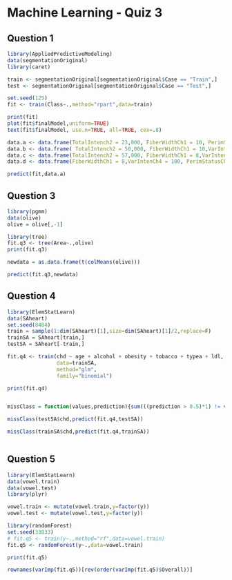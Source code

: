 Machine Learning - Quiz 3
========================================================

Question 1
----------
```r
library(AppliedPredictiveModeling)
data(segmentationOriginal)
library(caret)

train <- segmentationOriginal[segmentationOriginal$Case == "Train",]
test <- segmentationOriginal[segmentationOriginal$Case == "Test",]

set.seed(125)
fit <- train(Class~.,method="rpart",data=train)

print(fit)
plot(fit$finalModel,uniform=TRUE)
text(fit$finalModel, use.n=TRUE, all=TRUE, cex=.8)

data.a <- data.frame(TotalIntench2 = 23,000, FiberWidthCh1 = 10, PerimStatusCh1=20)
data.b <- data.frame( TotalIntench2 = 50,000, FiberWidthCh1 = 10,VarIntenCh4 = 100)
data.c <- data.frame(TotalIntench2 = 57,000, FiberWidthCh1 = 8,VarIntenCh4 = 100)
data.d <- data.frame(FiberWidthCh1 = 8,VarIntenCh4 = 100, PerimStatusCh1=2) 

predict(fit,data.a)

```

Question 3
----------
```r
library(pgmm)
data(olive)
olive = olive[,-1]

library(tree)
fit.q3 <- tree(Area~.,olive)
print(fit.q3)

newdata = as.data.frame(t(colMeans(olive)))

predict(fit.q3,newdata)
```


Question 4
----------
```r
library(ElemStatLearn)
data(SAheart)
set.seed(8484)
train = sample(1:dim(SAheart)[1],size=dim(SAheart)[1]/2,replace=F)
trainSA = SAheart[train,]
testSA = SAheart[-train,]

fit.q4 <- train(chd ~ age + alcohol + obesity + tobacco + typea + ldl,
                data=trainSA,
                method="glm",
                family="binomial")

print(fit.q4)


missClass = function(values,prediction){sum(((prediction > 0.5)*1) != values)/length(values)}

missClass(testSA$chd,predict(fit.q4,testSA))

missClass(trainSA$chd,predict(fit.q4,trainSA))



```


Question 5
----------
```r
library(ElemStatLearn)
data(vowel.train)
data(vowel.test) 
library(plyr)

vowel.train <- mutate(vowel.train,y=factor(y))
vowel.test <- mutate(vowel.test,y=factor(y))

library(randomForest)
set.seed(33833)
# fit.q5 <- train(y~.,method="rf",data=vowel.train)
fit.q5 <- randomForest(y~.,data=vowel.train)

print(fit.q5)

rownames(varImp(fit.q5))[rev(order(varImp(fit.q5)$Overall))]


```

